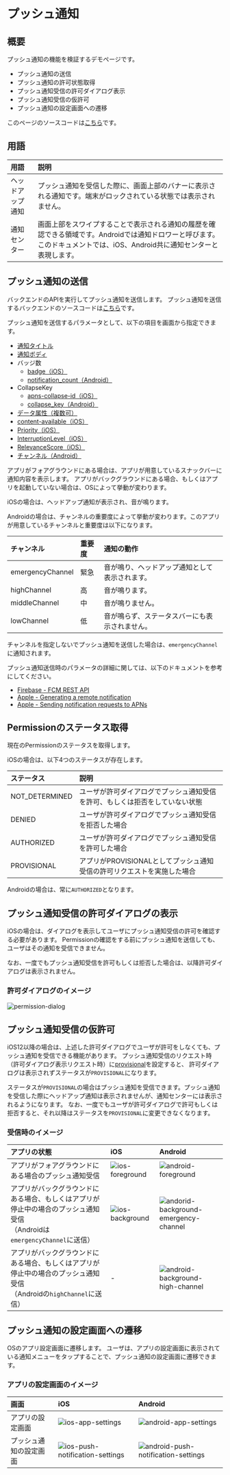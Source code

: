 # プッシュ通知

## 概要

プッシュ通知の機能を検証するデモページです。

- プッシュ通知の送信
- プッシュ通知の許可状態取得
- プッシュ通知受信の許可ダイアログ表示
- プッシュ通知受信の仮許可
- プッシュ通知の設定画面への遷移

このページのソースコードは[こちら](https://github.com/{@inject:organization}/mobile-app-crib-notes/tree/master/example-app/SantokuApp/src/features/demo-push-notification)です。

## 用語

| 用語 | 説明 |
|:--|:--|
| ヘッドアップ通知 | プッシュ通知を受信した際に、画面上部のバナーに表示される通知です。端末がロックされている状態では表示されません。 |
| 通知センター | 画面上部をスワイプすることで表示される通知の履歴を確認できる領域です。Androidでは通知ドロワーと呼びます。このドキュメントでは、iOS、Android共に通知センターと表現します。 |

## プッシュ通知の送信

バックエンドのAPIを実行してプッシュ通知を送信します。
プッシュ通知を送信するバックエンドのソースコードは[こちら](https://github.com/{@inject:organization}/mobile-app-crib-notes/tree/master/example-app/santoku-app-backend/src/main/java/jp/fintan/mobile/santokuapp/infrastructure/service/FcmPushNotifier.java)です。

プッシュ通知を送信するパラメータとして、以下の項目を画面から指定できます。

- [通知タイトル](https://firebase.google.com/docs/reference/fcm/rest/v1/projects.messages#Notification.FIELDS.title)
- [通知ボディ](https://firebase.google.com/docs/reference/fcm/rest/v1/projects.messages#Notification.FIELDS.body)
- バッジ数
  - [badge（iOS）](https://developer.apple.com/documentation/usernotifications/setting_up_a_remote_notification_server/generating_a_remote_notification#2943360)
  - [notification_count（Android）](https://firebase.google.com/docs/reference/fcm/rest/v1/projects.messages#AndroidNotification.FIELDS.notification_count)
- CollapseKey
  - [apns-collapse-id（iOS）](https://developer.apple.com/documentation/usernotifications/setting_up_a_remote_notification_server/sending_notification_requests_to_apns#2947607)
  - [collapse_key（Android）](https://firebase.google.com/docs/reference/fcm/rest/v1/projects.messages#AndroidConfig.FIELDS.collapse_key)
- [データ属性（複数可）](https://firebase.google.com/docs/reference/fcm/rest/v1/projects.messages#Message.FIELDS.data)
- [content-available（iOS）](https://developer.apple.com/documentation/usernotifications/setting_up_a_remote_notification_server/generating_a_remote_notification#2943360)
- [Priority（iOS）](https://developer.apple.com/documentation/usernotifications/setting_up_a_remote_notification_server/sending_notification_requests_to_apns#2947607)
- [InterruptionLevel（iOS）](https://developer.apple.com/documentation/usernotifications/setting_up_a_remote_notification_server/generating_a_remote_notification#2943360)
- [RelevanceScore（iOS）](https://developer.apple.com/documentation/usernotifications/setting_up_a_remote_notification_server/generating_a_remote_notification#2943360)
- [チャンネル（Android）](https://firebase.google.com/docs/reference/fcm/rest/v1/projects.messages#AndroidNotification.FIELDS.channel_id)

アプリがフォアグラウンドにある場合は、アプリが用意しているスナックバーに通知内容を表示します。
アプリがバックグラウンドにある場合、もしくはアプリを起動していない場合は、OSによって挙動が変わります。

iOSの場合は、ヘッドアップ通知が表示され、音が鳴ります。

Androidの場合は、チャンネルの重要度によって挙動が変わります。このアプリが用意しているチャンネルと重要度は以下になります。

| チャンネル | 重要度 | 通知の動作 |
|:--|:--|:--|
| emergencyChannel | 緊急 | 音が鳴り、ヘッドアップ通知として表示されます。 |
| highChannel | 高 | 音が鳴ります。 |
| middleChannel | 中 | 音が鳴りません。 |
| lowChannel | 低 | 音が鳴らず、ステータスバーにも表示されません。 |

チャンネルを指定しないでプッシュ通知を送信した場合は、`emergencyChannel`に通知されます。

プッシュ通知送信時のパラメータの詳細に関しては、以下のドキュメントを参考にしてください。

- [Firebase - FCM REST API](https://firebase.google.com/docs/reference/fcm/rest/v1/projects.messages)
- [Apple - Generating a remote notification](https://developer.apple.com/documentation/usernotifications/setting_up_a_remote_notification_server/generating_a_remote_notification)
- [Apple - Sending notification requests to APNs](https://developer.apple.com/documentation/usernotifications/setting_up_a_remote_notification_server/sending_notification_requests_to_apns)

## Permissionのステータス取得

現在のPermissionのステータスを取得します。

iOSの場合は、以下4つのステータスが存在します。

| ステータス | 説明 |
|:--|:--|
| NOT_DETERMINED | ユーザが許可ダイアログでプッシュ通知受信を許可、もしくは拒否をしていない状態 |
| DENIED | ユーザが許可ダイアログでプッシュ通知受信を拒否した場合 |
| AUTHORIZED | ユーザが許可ダイアログでプッシュ通知受信を許可した場合 |
| PROVISIONAL | アプリがPROVISIONALとしてプッシュ通知受信の許可リクエストを実施した場合 |

Androidの場合は、常に`AUTHORIZED`となります。

## プッシュ通知受信の許可ダイアログの表示

iOSの場合は、ダイアログを表示してユーザにプッシュ通知受信の許可を確認する必要があります。
Permissionの確認をする前にプッシュ通知を送信しても、ユーザはその通知を受信できません。

なお、一度でもプッシュ通知受信を許可もしくは拒否した場合は、以降許可ダイアログは表示されません。

### 許可ダイアログのイメージ

![permission-dialog](./ios-permission-dialog.png)

## プッシュ通知受信の仮許可

iOS12以降の場合は、上述した許可ダイアログでユーザが許可をしなくても、プッシュ通知を受信できる機能があります。
プッシュ通知受信のリクエスト時（許可ダイアログ表示リクエスト時）に[provisional](https://rnfirebase.io/messaging/ios-permissions#permission-settings)を設定すると、
許可ダイアログは表示されずステータスが`PROVISIONAL`になります。

ステータスが`PROVISIONAL`の場合はプッシュ通知を受信できます。プッシュ通知を受信した際にヘッドアップ通知は表示されませんが、通知センターには表示されるようになります。
なお、一度でもユーザが許可ダイアログで許可もしくは拒否すると、それ以降はステータスを`PROVISIONAL`に変更できなくなります。

### 受信時のイメージ

| アプリの状態 | iOS | Android |
|:--|:--|:--|
|アプリがフォアグラウンドにある場合のプッシュ通知受信|![ios-foreground](./ios-foreground.png)|![android-foreground](./android-foreground.png)|
|アプリがバックグラウンドにある場合、もしくはアプリが停止中の場合のプッシュ通知受信<br/>（Androidは`emergencyChannel`に送信）|![ios-background](./ios-background.png)|![andorid-background-emergency-channel](./android-background-emergency-channel.png)|
|アプリがバックグラウンドにある場合、もしくはアプリが停止中の場合のプッシュ通知受信<br/>（Androidの`highChannel`に送信）|-|![android-background-high-channel](./android-background-high-channel.png)|

## プッシュ通知の設定画面への遷移

OSのアプリ設定画面に遷移します。
ユーザは、アプリの設定画面に表示されている通知メニューをタップすることで、プッシュ通知の設定画面に遷移できます。

### アプリの設定画面のイメージ

| 画面 | iOS | Android |
|:--|:--|:--|
| アプリの設定画面 |![ios-app-settings](./ios-app-settings.png)|![android-app-settings](./android-app-settings.png)|
| プッシュ通知の設定画面 |![ios-push-notification-settings](./ios-push-notification-settings.png)|![android-push-notification-settings](./android-push-notification-settings.png)|
